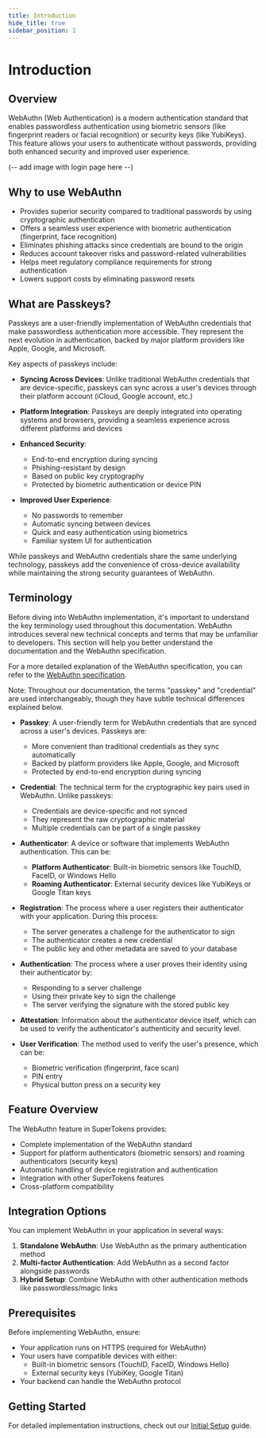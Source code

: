```yaml
---
title: Introduction 
hide_title: true
sidebar_position: 1
---
```


# Introduction

## Overview

WebAuthn (Web Authentication) is a modern authentication standard that enables passwordless authentication using biometric sensors (like fingerprint readers or facial recognition) or security keys (like YubiKeys). This feature allows your users to authenticate without passwords, providing both enhanced security and improved user experience.

(-- add image with login page here --)

## Why to use WebAuthn

- Provides superior security compared to traditional passwords by using cryptographic authentication
- Offers a seamless user experience with biometric authentication (fingerprint, face recognition)
- Eliminates phishing attacks since credentials are bound to the origin
- Reduces account takeover risks and password-related vulnerabilities
- Helps meet regulatory compliance requirements for strong authentication
- Lowers support costs by eliminating password resets

## What are Passkeys?

Passkeys are a user-friendly implementation of WebAuthn credentials that make passwordless authentication more accessible. They represent the next evolution in authentication, backed by major platform providers like Apple, Google, and Microsoft.

Key aspects of passkeys include:

- **Syncing Across Devices**: Unlike traditional WebAuthn credentials that are device-specific, passkeys can sync across a user's devices through their platform account (iCloud, Google account, etc.)

- **Platform Integration**: Passkeys are deeply integrated into operating systems and browsers, providing a seamless experience across different platforms and devices

- **Enhanced Security**: 
  - End-to-end encryption during syncing
  - Phishing-resistant by design
  - Based on public key cryptography
  - Protected by biometric authentication or device PIN

- **Improved User Experience**:
  - No passwords to remember
  - Automatic syncing between devices
  - Quick and easy authentication using biometrics
  - Familiar system UI for authentication

While passkeys and WebAuthn credentials share the same underlying technology, passkeys add the convenience of cross-device availability while maintaining the strong security guarantees of WebAuthn.

## Terminology

Before diving into WebAuthn implementation, it's important to understand the key terminology used throughout this documentation. WebAuthn introduces several new technical concepts and terms that may be unfamiliar to developers. This section will help you better understand the documentation and the WebAuthn specification.

For a more detailed explanation of the WebAuthn specification, you can refer to the [WebAuthn specification](https://www.w3.org/TR/webauthn/).

Note: Throughout our documentation, the terms "passkey" and "credential" are used interchangeably, though they have subtle technical differences explained below.

- **Passkey**: A user-friendly term for WebAuthn credentials that are synced across a user's devices. Passkeys are:
  - More convenient than traditional credentials as they sync automatically
  - Backed by platform providers like Apple, Google, and Microsoft
  - Protected by end-to-end encryption during syncing

- **Credential**: The technical term for the cryptographic key pairs used in WebAuthn. Unlike passkeys:
  - Credentials are device-specific and not synced
  - They represent the raw cryptographic material
  - Multiple credentials can be part of a single passkey

- **Authenticator**: A device or software that implements WebAuthn authentication. This can be:
  - **Platform Authenticator**: Built-in biometric sensors like TouchID, FaceID, or Windows Hello
  - **Roaming Authenticator**: External security devices like YubiKeys or Google Titan keys

- **Registration**: The process where a user registers their authenticator with your application. During this process:
  - The server generates a challenge for the authenticator to sign
  - The authenticator creates a new credential
  - The public key and other metadata are saved to your database

- **Authentication**: The process where a user proves their identity using their authenticator by:
  - Responding to a server challenge
  - Using their private key to sign the challenge
  - The server verifying the signature with the stored public key

- **Attestation**: Information about the authenticator device itself, which can be used to verify the authenticator's authenticity and security level.

- **User Verification**: The method used to verify the user's presence, which can be:
  - Biometric verification (fingerprint, face scan)
  - PIN entry
  - Physical button press on a security key


## Feature Overview

The WebAuthn feature in SuperTokens provides:

- Complete implementation of the WebAuthn standard
- Support for platform authenticators (biometric sensors) and roaming authenticators (security keys)
- Automatic handling of device registration and authentication
- Integration with other SuperTokens features
- Cross-platform compatibility

## Integration Options

You can implement WebAuthn in your application in several ways:

1. **Standalone WebAuthn**: Use WebAuthn as the primary authentication method
2. **Multi-factor Authentication**: Add WebAuthn as a second factor alongside passwords
3. **Hybrid Setup**: Combine WebAuthn with other authentication methods like passwordless/magic links

## Prerequisites

Before implementing WebAuthn, ensure:

- Your application runs on HTTPS (required for WebAuthn)
- Your users have compatible devices with either:
  - Built-in biometric sensors (TouchID, FaceID, Windows Hello)
  - External security keys (YubiKey, Google Titan)
- Your backend can handle the WebAuthn protocol

## Getting Started

For detailed implementation instructions, check out our [Initial Setup](/docs/authentication/webauthn/initial-setup) guide.

